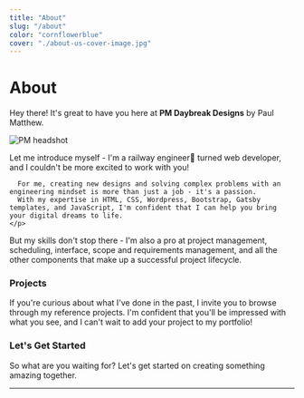 ```yaml
---
title: "About"
slug: "/about"
color: "cornflowerblue"
cover: "./about-us-cover-image.jpg"
---
```


# About

Hey there! It's great to have you here at <b>PM Daybreak Designs</b> by Paul Matthew. 

<div style={{ display: 'flex', alignItems: 'flex-start', flexWrap: 'wrap' }}>
  <div style={{ maxWidth: '50%', marginRight: '1rem' }}>
    <img src={require('/content/pages/about/pm-headshot.gif').default} alt="PM headshot" style={{ width: '100%', height: 'auto' }} />
  </div>
  <div style={{ flex: '1' }}>
    <p style={{ textAlign: 'justify' }}>
      Let me introduce myself - I'm a railway engineer🚂 turned web developer, and I couldn't be more excited to work with you!
      
      For me, creating new designs and solving complex problems with an engineering mindset is more than just a job - it's a passion. 
      With my expertise in HTML, CSS, Wordpress, Bootstrap, Gatsby templates, and JavaScript, I'm confident that I can help you bring your digital dreams to life.
    </p>
  </div>
</div>

<style jsx>{`
  @media (max-width: 767px) {
    div {
      flex-direction: column;
    }
    div:first-child {
      margin-bottom: 1rem;
    }
    img {
      display: block;
      margin: 0 auto;
      max-width: 100%;
    }
  }
`}</style>





But my skills don't stop there - I'm also a pro at project management, scheduling, interface, scope and requirements management, and all the other components that make up a successful project lifecycle.

### Projects
If you're curious about what I've done in the past, I invite you to browse through my reference projects. 
I'm confident that you'll be impressed with what you see, and I can't wait to add your project to my portfolio!

### Let's Get Started
So what are you waiting for? Let's get started on creating something amazing together.





_______________________________________________________________________________________________________________________

